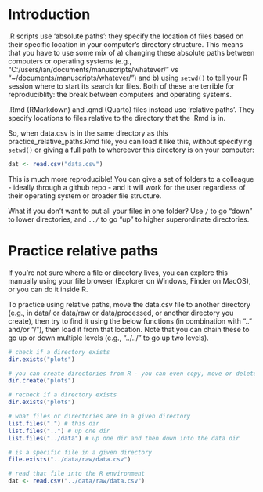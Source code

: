 
# Introduction

.R scripts use 'absolute paths': they specify the location of files based on their specific location in your computer's directory structure. This means that you have to use some mix of a) changing these absolute paths between computers or operating systems (e.g., "C:/users/ian/documents/manuscripts/whatever/" vs "~/documents/manuscripts/whatever/") and b) using `setwd()` to tell your R session where to start its search for files. Both of these are terrible for reproduciblity: the break between computers and operating systems.

.Rmd (RMarkdown) and .qmd (Quarto) files instead use 'relative paths'. They specify locations to files relative to the directory that the .Rmd is in. 

So, when data.csv is in the same directory as this practice_relative_paths.Rmd file, you can load it like this, without specifying `setwd()` or giving a full path to whereever this directory is on your computer:

```r

dat <- read.csv("data.csv") 

```

This is much more reproducible! You can give a set of folders to a colleague - ideally through a github repo - and it will work for the user regardless of their operating system or broader file structure.

What if you don't want to put all your files in one folder? Use `/` to go "down" to lower directories, and `../` to go "up" to higher superordinate directories.

# Practice relative paths

If you're not sure where a file or directory lives, you can explore this manually using your file browser (Explorer on Windows, Finder on MacOS), or you can do it inside R.

To practice using relative paths, move the data.csv file to another directory (e.g., in data/ or data/raw or data/processed, or another directory you create), then try to find it using the below functions (in combination with ".." and/or "/"), then load it from that location. Note that you can chain these to go up or down multiple levels (e.g., "../../" to go up two levels).

```r

# check if a directory exists
dir.exists("plots")

# you can create directories from R - you can even copy, move or delete files
dir.create("plots")

# recheck if a directory exists
dir.exists("plots")

# what files or directories are in a given directory
list.files(".") # this dir
list.files("..") # up one dir
list.files("../data") # up one dir and then down into the data dir 

# is a specific file in a given directory
file.exists("../data/raw/data.csv")

# read that file into the R environment
dat <- read.csv("../data/raw/data.csv") 

```


